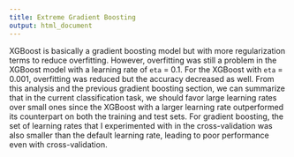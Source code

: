 ```yaml
---
title: Extreme Gradient Boosting
output: html_document
---
```


XGBoost is basically a gradient boosting model but with more regularization terms to reduce overfitting. However, overfitting was still a problem in the XGBoost model with a learning rate of `eta` = 0.1. For the XGBoost with `eta` = 0.001, overfitting was reduced but the accuracy decreased as well. From this analysis and the previous gradient boosting section, we can summarize that in the current classification task, we should favor large learning rates over small ones since the XGBoost with a larger learning rate outperformed its counterpart on both the training and test sets. For gradient boosting, the set of learning rates that I experimented with in the cross-validation was also smaller than the default learning rate, leading to poor performance even with cross-validation.
